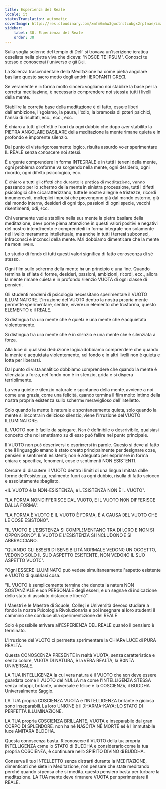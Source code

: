 ```yaml
---
title: Esperienza del Reale
locale: it
statusTranslation: automatic
coverImage: https://res.cloudinary.com/xmfm6mhw3gwctndtcubgx2rptnae/image/upload/v1740337243/small_cover_educacion_fundamental_a051170f1c.webp
sidebar:
    label: 30. Esperienza del Reale
    order: 30
---
```

Sulla soglia solenne del tempio di Delfi si trovava un'iscrizione ieratica cesellata nella pietra viva che diceva: "NOSCE TE IPSUM". Conosci te stesso e conoscerai l'universo e gli Dei.

La Scienza trascendentale della Meditazione ha come pietra angolare basilare questo sacro motto degli antichi IEROFANTI GRECI.

Se veramente e in forma molto sincera vogliamo noi stabilire la base per la corretta meditazione, è necessario comprendere noi stessi a tutti i livelli della mente.

Stabilire la corretta base della meditazione è di fatto, essere liberi dall'ambizione, l'egoismo, la paura, l'odio, la bramosia di poteri psichici, l'ansia di risultati, ecc., ecc., ecc.

È chiaro a tutti gli effetti e fuori da ogni dubbio che dopo aver stabilito la PIETRA ANGOLARE BASILARE della meditazione la mente rimane quieta e in profondo e imponente silenzio.

Dal punto di vista rigorosamente logico, risulta assurdo voler sperimentare IL REALE senza conoscere noi stessi.

È urgente comprendere in forma INTEGRALE e in tutti i terreni della mente, ogni problema conforme va sorgendo nella mente, ogni desiderio, ogni ricordo, ogni difetto psicologico, ecc.

È chiaro a tutti gli effetti che durante la pratica di meditazione, vanno passando per lo schermo della mente in sinistra processione, tutti i difetti psicologici che ci caratterizzano, tutte le nostre allegrie e tristezze, ricordi innumerevoli, molteplici impulsi che provengono già dal mondo esterno, già dal mondo interno, desideri di ogni tipo, passioni di ogni specie, vecchi risentimenti, odi, ecc.

Chi veramente vuole stabilire nella sua mente la pietra basilare della meditazione, deve porre piena attenzione in questi valori positivi e negativi del nostro intendimento e comprenderli in forma integrale non solamente nel livello meramente intellettuale, ma anche in tutti i terreni subconsci, infraconsci e inconsci della mente. Mai dobbiamo dimenticare che la mente ha molti livelli.

Lo studio di fondo di tutti questi valori significa di fatto conoscenza di sé stesso.

Ogni film sullo schermo della mente ha un principio e una fine. Quando termina la sfilata di forme, desideri, passioni, ambizioni, ricordi, ecc., allora la mente rimane quieta e in profondo silenzio VUOTA di ogni classe di pensieri.

Gli studenti moderni di psicologia necessitano sperimentare il VUOTO ILLUMINATORE. L'irruzione del VUOTO dentro la nostra propria mente permette sperimentare, sentire, vivere un elemento che trasforma, questo ELEMENTO è il REALE.

Si distingua tra una mente che è quieta e una mente che è acquietata violentemente.

Si distingua tra una mente che è in silenzio e una mente che è silenziata a forza.

Alla luce di qualsiasi deduzione logica dobbiamo comprendere che quando la mente è acquietata violentemente, nel fondo e in altri livelli non è quieta e lotta per liberarsi.

Dal punto di vista analitico dobbiamo comprendere che quando la mente è silenziata a forza, nel fondo non è in silenzio, grida e si dispera terribilmente.

La vera quiete e silenzio naturale e spontaneo della mente, avviene a noi come una grazia, come una felicità, quando termina il film molto intimo della nostra propria esistenza sullo schermo meraviglioso dell'intelletto.

Solo quando la mente è naturale e spontaneamente quieta, solo quando la mente si incontra in delizioso silenzio, viene l'irruzione del VUOTO ILLUMINATORE.

IL VUOTO non è facile da spiegare. Non è definibile o descrivibile, qualsiasi concetto che noi emettiamo su di esso può fallire nel punto principale.

Il VUOTO non può descriversi o esprimersi in parole. Questo si deve al fatto che il linguaggio umano è stato creato principalmente per designare cose, pensieri e sentimenti esistenti; non è adeguato per esprimere in forma chiara e specifica, fenomeni, cose e sentimenti NON ESISTENTI.

Cercare di discutere il VUOTO dentro i limiti di una lingua limitata dalle forme dell'esistenza, realmente fuori da ogni dubbio, risulta di fatto sciocco e assolutamente sbagliato.

«IL VUOTO è la NON-ESISTENZA, e L'ESISTENZA NON È IL VUOTO".

"LA FORMA NON DIFFERISCE DAL VUOTO, E IL VUOTO NON DIFFERISCE DALLA FORMA".

"LA FORMA È VUOTO E IL VUOTO È FORMA, È A CAUSA DEL VUOTO CHE LE COSE ESISTONO".

"IL VUOTO E L'ESISTENZA SI COMPLEMENTANO TRA DI LORO E NON SI OPPONGONO". IL VUOTO E L'ESISTENZA SI INCLUDONO E SI ABBRACCIANO.

"QUANDO GLI ESSERI DI SENSIBILITÀ NORMALE VEDONO UN OGGETTO, VEDONO SOLO IL SUO ASPETTO ESISTENTE, NON VEDONO IL SUO ASPETTO VUOTO".

"Ogni ESSERE ILLUMINATO può vedere simultaneamente l'aspetto esistente e VUOTO di qualsiasi cosa.

"IL VUOTO è semplicemente termine che denota la natura NON SOSTANZIALE e non PERSONALE degli esseri, e un segnale di indicazione dello stato di assoluto distacco e libertà".

I Maestri e le Maestre di Scuole, Collegi e Università devono studiare a fondo la nostra Psicologia Rivoluzionaria e poi insegnare ai loro studenti il cammino che conduce alla sperimentazione del REALE

Solo è possibile arrivare all'ESPERIENZA DEL REALE quando il pensiero è terminato.

L'irruzione del VUOTO ci permette sperimentare la CHIARA LUCE di PURA REALTÀ.

Questa CONOSCENZA PRESENTE in realtà VUOTA, senza caratteristica e senza colore, VUOTA DI NATURA, è la VERA REALTÀ, la BONTÀ UNIVERSALE.

LA TUA INTELLIGENZA la cui vera natura è il VUOTO che non deve essere guardata come il VUOTO del NULLA ma come l'INTELLIGENZA STESSA senza intoppi, brillante, universale e felice è la COSCIENZA, il BUDDHA Universalmente Saggio.

LA TUA propria COSCIENZA VUOTA e l'INTELLIGENZA brillante e gioiosa sono inseparabili. La loro UNIONE è il DHARMA-KAYA; LO STATO DI PERFETTA ILLUMINAZIONE.

LA TUA propria COSCIENZA BRILLANTE, VUOTA e inseparabile dal gran CORPO DI SPLENDORE, non ha né NASCITA NÉ MORTE ed è l'immutabile luce AMITARA BUDDHA.

Questa conoscenza basta. Riconoscere il VUOTO della tua propria INTELLIGENZA come lo STATO di BUDDHA e considerarlo come la tua propria COSCIENZA, è continuare nello SPIRITO DIVINO di BUDDHA.

Conserva il tuo INTELLETTO senza distrarti durante la MEDITAZIONE, dimenticati che siete in Meditazione, non pensare che state meditando perché quando si pensa che si medita, questo pensiero basta per turbare la meditazione. LA TUA mente deve rimanere VUOTA per sperimentare il REALE.

